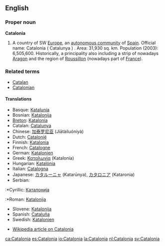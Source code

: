 ==English==

===Proper noun===
'''Catalonia'''

#A country of SW [[Europe]], an [[autonomous community]] of [[Spain]]. Official name: Catalonia ( Catalunya ) . Area: 31,930 sq. km. Population (2003): 6,505,600. Historically, a principality also including a strip of nowadays [[Aragon]] and the region of [[Roussillon]] (nowadays part of [[France]]). 

===Related terms===
*[[Catalan]]
*[[Catalonian]]

====Translations====
*Basque: [[Katalunia]]
*Bosnian: [[Katalonija]] {{f}}
*[[Breton]]: [[Katalonia]]
*Catalan: [[Catalunya]]
*Chinese: [[加泰罗尼亚]] (Jiātàiluóníyà)
*Dutch: [[Catalonië]] {{n}}
*Finnish: [[Katalonia]]
*French: [[Catalogne]]
*German: [[Katalonien]]
*Greek: [[Καταλωνία]] (Katalonía) {{f}}
*Hungarian: [[Katalónia]]
*Italian: [[Catalogna]]
*Japanese: [[カタルーニャ]] (Katarūnya), [[カタロニア]] (Kataronia)
*Serbian:
:*Cyrillic: [[Каталонија]] {{f}}
:*Roman: [[Katalonija]] {{f}}
*Slovene: [[Katalonija]] {{f}}
*Spanish: [[Cataluña]]
*Swedish: [[Katalonien]]

*[[w:Catalonia|Wikipedia article on Catalonia]]

[[ca:Catalonia]]
[[es:Catalonia]]
[[io:Catalonia]]
[[la:Catalonia]]
[[nl:Catalonia]]
[[sv:Catalonia]]